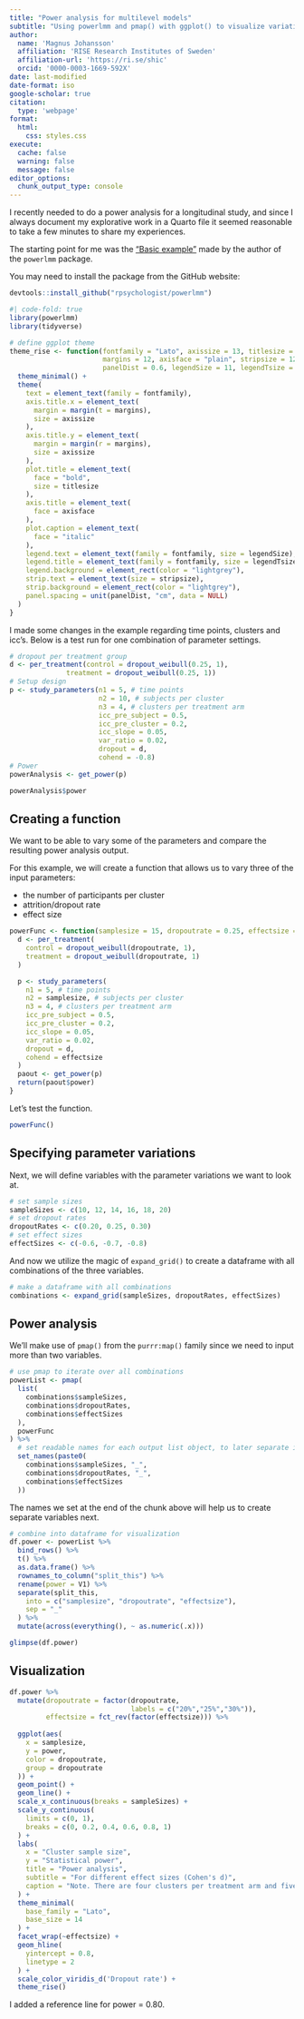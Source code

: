 ---
title: "Power analysis for multilevel models"
subtitle: "Using powerlmm and pmap() with ggplot() to visualize variations of parameter settings"
author:
  name: 'Magnus Johansson'
  affiliation: 'RISE Research Institutes of Sweden'
  affiliation-url: 'https://ri.se/shic'
  orcid: '0000-0003-1669-592X'
date: last-modified
date-format: iso
google-scholar: true
citation:
  type: 'webpage'
format:
  html:
    css: styles.css
execute: 
  cache: false
  warning: false
  message: false
editor_options: 
  chunk_output_type: console
---


I recently needed to do a power analysis for a longitudinal study, and since I always document my explorative work in a Quarto file it seemed reasonable to take a few minutes to share my experiences.

The starting point for me was the ["Basic example"](https://rpsychologist.com/introducing-powerlmm#a-basic-example) made by the author of the `powerlmm` package.

You may need to install the package from the GitHub website:
``` r
devtools::install_github("rpsychologist/powerlmm")
```

```{r}
#| code-fold: true
library(powerlmm)
library(tidyverse)

# define ggplot theme
theme_rise <- function(fontfamily = "Lato", axissize = 13, titlesize = 15,
                       margins = 12, axisface = "plain", stripsize = 12,
                       panelDist = 0.6, legendSize = 11, legendTsize = 12) {
  theme_minimal() +
  theme(
    text = element_text(family = fontfamily),
    axis.title.x = element_text(
      margin = margin(t = margins),
      size = axissize
    ),
    axis.title.y = element_text(
      margin = margin(r = margins),
      size = axissize
    ),
    plot.title = element_text(
      face = "bold",
      size = titlesize
    ),
    axis.title = element_text(
      face = axisface
    ),
    plot.caption = element_text(
      face = "italic"
    ),
    legend.text = element_text(family = fontfamily, size = legendSize),
    legend.title = element_text(family = fontfamily, size = legendTsize),
    legend.background = element_rect(color = "lightgrey"),
    strip.text = element_text(size = stripsize),
    strip.background = element_rect(color = "lightgrey"),
    panel.spacing = unit(panelDist, "cm", data = NULL)
  )
}

```

I made some changes in the example regarding time points, clusters and icc's. Below is a test run for one combination of parameter settings.

```{r}
# dropout per treatment group
d <- per_treatment(control = dropout_weibull(0.25, 1),
              treatment = dropout_weibull(0.25, 1))
# Setup design
p <- study_parameters(n1 = 5, # time points
                      n2 = 10, # subjects per cluster
                      n3 = 4, # clusters per treatment arm
                      icc_pre_subject = 0.5,
                      icc_pre_cluster = 0.2,
                      icc_slope = 0.05,
                      var_ratio = 0.02,
                      dropout = d,
                      cohend = -0.8)
# Power
powerAnalysis <- get_power(p)

powerAnalysis$power
```

## Creating a function

We want to be able to vary some of the parameters and compare the resulting power analysis output.

For this example, we will create a function that allows us to vary three of the input parameters: 

- the number of participants per cluster
- attrition/dropout rate
- effect size

```{r}
powerFunc <- function(samplesize = 15, dropoutrate = 0.25, effectsize = -0.8) {
  d <- per_treatment(
    control = dropout_weibull(dropoutrate, 1),
    treatment = dropout_weibull(dropoutrate, 1)
  )

  p <- study_parameters(
    n1 = 5, # time points
    n2 = samplesize, # subjects per cluster
    n3 = 4, # clusters per treatment arm
    icc_pre_subject = 0.5,
    icc_pre_cluster = 0.2,
    icc_slope = 0.05,
    var_ratio = 0.02,
    dropout = d,
    cohend = effectsize
  )
  paout <- get_power(p)
  return(paout$power)
}
```

Let's test the function.

```{r}
powerFunc()
```

## Specifying parameter variations

Next, we will define variables with the parameter variations we want to look at.
```{r}
# set sample sizes
sampleSizes <- c(10, 12, 14, 16, 18, 20)
# set dropout rates
dropoutRates <- c(0.20, 0.25, 0.30)
# set effect sizes
effectSizes <- c(-0.6, -0.7, -0.8)
```

And now we utilize the magic of `expand_grid()` to create a dataframe with all combinations of the three variables.
```{r}
# make a dataframe with all combinations
combinations <- expand_grid(sampleSizes, dropoutRates, effectSizes)
```

## Power analysis

We'll make use of `pmap()` from the `purrr:map()` family since we need to input more than two variables.
```{r}
# use pmap to iterate over all combinations
powerList <- pmap(
  list(
    combinations$sampleSizes,
    combinations$dropoutRates,
    combinations$effectSizes
  ),
  powerFunc
) %>%
  # set readable names for each output list object, to later separate into variables
  set_names(paste0(
    combinations$sampleSizes, "_",
    combinations$dropoutRates, "_",
    combinations$effectSizes
  ))
```

The names we set at the end of the chunk above will help us to create separate variables next.

```{r}
# combine into dataframe for visualization
df.power <- powerList %>%
  bind_rows() %>%
  t() %>%
  as.data.frame() %>%
  rownames_to_column("split_this") %>%
  rename(power = V1) %>%
  separate(split_this,
    into = c("samplesize", "dropoutrate", "effectsize"),
    sep = "_"
  ) %>%
  mutate(across(everything(), ~ as.numeric(.x)))

glimpse(df.power)
```

## Visualization

```{r}
df.power %>%
  mutate(dropoutrate = factor(dropoutrate,
                              labels = c("20%","25%","30%")),
         effectsize = fct_rev(factor(effectsize))) %>%
  
  ggplot(aes(
    x = samplesize,
    y = power,
    color = dropoutrate,
    group = dropoutrate
  )) +
  geom_point() +
  geom_line() +
  scale_x_continuous(breaks = sampleSizes) +
  scale_y_continuous(
    limits = c(0, 1),
    breaks = c(0, 0.2, 0.4, 0.6, 0.8, 1)
  ) +
  labs(
    x = "Cluster sample size",
    y = "Statistical power",
    title = "Power analysis",
    subtitle = "For different effect sizes (Cohen's d)",
    caption = "Note. There are four clusters per treatment arm and five time points."
  ) +
  theme_minimal(
    base_family = "Lato",
    base_size = 14
  ) +
  facet_wrap(~effectsize) +
  geom_hline(
    yintercept = 0.8,
    linetype = 2
  ) +
  scale_color_viridis_d('Dropout rate') +
  theme_rise()

```

I added a reference line for power = 0.80.



